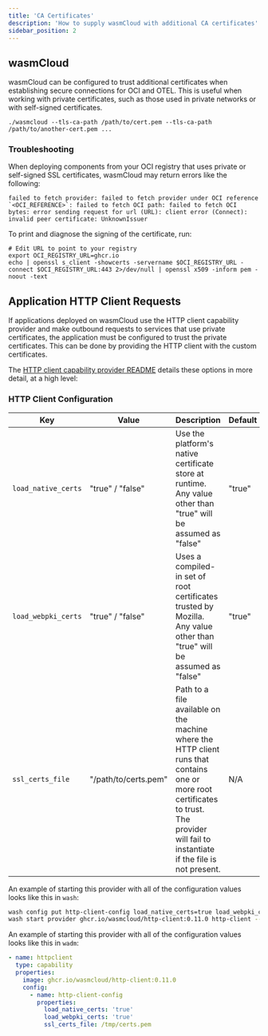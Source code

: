```yaml
---
title: 'CA Certificates'
description: 'How to supply wasmCloud with additional CA certificates'
sidebar_position: 2
---
```


## wasmCloud

wasmCloud can be configured to trust additional certificates when establishing secure connections for OCI and OTEL. This is useful when working with private certificates, such as those used in private networks or with self-signed certificates.

```shell
./wasmcloud --tls-ca-path /path/to/cert.pem --tls-ca-path /path/to/another-cert.pem ...
```

### Troubleshooting

When deploying components from your OCI registry that uses private or self-signed SSL certificates, wasmCloud may return errors like the following:

```shell
failed to fetch provider: failed to fetch provider under OCI reference `<OCI_REFERENCE>`: failed to fetch OCI path: failed to fetch OCI bytes: error sending request for url (URL): client error (Connect): invalid peer certificate: UnknownIssuer
```

To print and diagnose the signing of the certificate, run:

```shell
# Edit URL to point to your registry
export OCI_REGISTRY_URL=ghcr.io
echo | openssl s_client -showcerts -servername $OCI_REGISTRY_URL -connect $OCI_REGISTRY_URL:443 2>/dev/null | openssl x509 -inform pem -noout -text
```

## Application HTTP Client Requests

If applications deployed on wasmCloud use the HTTP client capability provider and make outbound requests to services that use private certificates, the application must be configured to trust the private certificates. This can be done by providing the HTTP client with the custom certificates.

The [HTTP client capability provider README](https://github.com/wasmCloud/wasmCloud/tree/main/crates/provider-http-client#http-client-capability-provider) details these options in more detail, at a high level:

### HTTP Client Configuration

| Key                 | Value                | Description                                                                                                                                                                                | Default |
| ------------------- | -------------------- | ------------------------------------------------------------------------------------------------------------------------------------------------------------------------------------------ | ------- |
| `load_native_certs` | "true" / "false"     | Use the platform's native certificate store at runtime. Any value other than "true" will be assumed as "false"                                                                             | "true"  |
| `load_webpki_certs` | "true" / "false"     | Uses a compiled-in set of root certificates trusted by Mozilla. Any value other than "true" will be assumed as "false"                                                                     | "true"  |
| `ssl_certs_file`    | "/path/to/certs.pem" | Path to a file available on the machine where the HTTP client runs that contains one or more root certificates to trust. The provider will fail to instantiate if the file is not present. | N/A     |

An example of starting this provider with all of the configuration values looks like this in `wash`:

```bash
wash config put http-client-config load_native_certs=true load_webpki_certs=true ssl_certs_file=/tmp/certs.pem
wash start provider ghcr.io/wasmcloud/http-client:0.11.0 http-client --config http-client-config
```

An example of starting this provider with all of the configuration values looks like this in `wadm`:

```yaml
- name: httpclient
  type: capability
  properties:
    image: ghcr.io/wasmcloud/http-client:0.11.0
    config:
      - name: http-client-config
        properties:
          load_native_certs: 'true'
          load_webpki_certs: 'true'
          ssl_certs_file: /tmp/certs.pem
```
